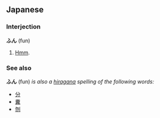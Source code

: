 ==Japanese==
===Interjection===
'''ふん''' (fun)
# [[Hmm]].
{{stub}}

===See also===
'''ふん''' (fun) ''is also a [[hiragana]] spelling of the following words:''
* [[分]]
* [[糞]]
* [[刎]]